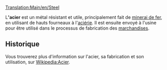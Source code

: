 [[Translation:Main/en/Steel]]
{{fr/Cargaison|
nom=Acier|
image=Steel.png|
produit=[[Main/fr/Aciérie|Aciérie]]|
accepté=[[Main/fr/Usine|Usine]]
}}

L''''acier''' est un métal résistant et utile, principalement fait de [[Main/fr/Minerai de fer|minerai de fer]], en utilisant de hauts fourneaux à l'[[Main/fr/Aciérie|aciérie]]. Il est ensuite envoyé à l'usine pour être utilisé dans le processus de fabrication des [[Main/fr/Marchandises|marchandises]].

==Historique==
Vous trouverez plus d'information sur l'acier, sa fabrication et son utilisation, sur [http://www.wikipedia.org/wiki/fr:Acier Wikipedia:Acier].